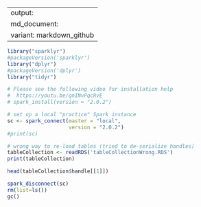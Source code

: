 
---
output:
  md_document:
    variant: markdown_github
---

<!-- README.md is generated from README.Rmd. Please edit that file -->



```r
library("sparklyr")
#packageVersion('sparklyr')
library("dplyr")
#packageVersion('dplyr')
library("tidyr")

# Please see the following video for installation help
#  https://youtu.be/qnINvPqcRvE
# spark_install(version = "2.0.2")

# set up a local "practice" Spark instance
sc <- spark_connect(master = "local",
                    version = "2.0.2")
#print(sc)
```



```r
# wrong way to re-load tables (tried to de-serialize handles)
tableCollection <- readRDS('tableCollectionWrong.RDS')
print(tableCollection)

head(tableCollection$handle[[1]])
```


```r
spark_disconnect(sc)
rm(list=ls())
gc()
```